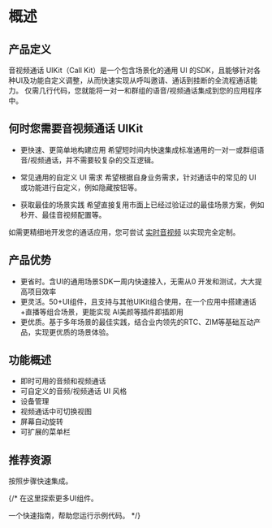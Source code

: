 # 概述

## 产品定义

音视频通话 UIKit（Call Kit）是一个包含场景化的通用 UI 的SDK，且能够针对各种UI及功能自定义调整，从而快速实现从呼叫邀请、通话到挂断的全流程通话能力。
仅需几行代码，您就能将一对一和群组的语音/视频通话集成到您的应用程序中。

## 何时您需要音视频通话 UIKit

- 更快速、更简单地构建应用
希望短时间内快速集成标准通用的一对一或群组语音/视频通话，并不需要较复杂的交互逻辑。

- 常见通用的自定义 UI 需求
希望根据自身业务需求，针对通话中的常见的 UI 或功能进行自定义，例如隐藏按钮等。

- 获取最佳的场景实践
希望直接复用市面上已经过验证过的最佳场景方案，例如秒开、最佳音视频配置等。

如需更精细地开发您的通话应用，您可尝试 [实时音视频](https://doc-zh.zego.im/article/overview?key=ExpressVideoSDK&platform=android&language=Java) 以实现完全定制。

## 产品优势
- 更省时。含UI的通用场景SDK一周内快速接入，无需从0 开发和测试，大大提高项目效率
- 更灵活。50+UI组件，且支持与其他UIKit组合使用，在一个应用中搭建通话+直播等组合场景，更能实现 AI美颜等插件即插即用
- 更优质。基于多年场景的最佳实践，结合业内领先的RTC、ZIM等基础互动产品，实现更优质的场景体验。

## 功能概述

- 即时可用的音频和视频通话
- 可自定义的音频/视频通话 UI 风格
- 设备管理
- 视频通话中可切换视图
- 屏幕自动旋转
- 可扩展的菜单栏

## 推荐资源

<CardGroup cols={2}>
  
  <Card title="快速开始" href="./02-Quick start.mdx">
    按照步骤快速集成。
  </Card>

  {/* <Card title="组件概述" href="./03-UI components/01-Overview.mdx">
    在这里探索更多UI组件。
  </Card>

  <Card title="运行示例代码" href="https://github.com/ZEGOCLOUD/zego_inapp_chat_uikit_example_android" target="_blank">
    一个快速指南，帮助您运行示例代码。
  </Card> */}

</CardGroup>
